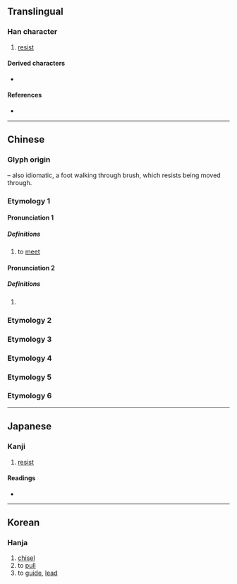 {{character info}}
{{character info|0x2F85C}}
==Translingual==

===Han character===
{{Han char|rn=34|rad=夂|as=04|sn=7|four=27504|canj=HEQJ|ids=⿱夂丰}}

# [[resist]]

====Derived characters====
*{{l|mul|[[蜂]], [[捀]], [[逢]], [[𠉏]], [[髼]], [[㛔]], [[䀱]], [[𧧽]], [[韸]], [[捀]], [[䴶]], [[䏺]], [[𦜁]], [[𣇔]], [[鋒]]([[锋]]), [[琒]], [[浲]], [[烽]], [[㶻]], [[桻]], [[莑]], [[𩡇]], [[𥭗]], [[綘]], [[𥹾]], [[埄]], [[峯]], [[峰]], [[𧚋]], [[𩊩]], [[𪔞]]}}

====References====
* {{Han ref|kx=0244.220|dkj=05698|dj=0485.090|hdz=20868.070|uh=5906|ud=22790|bh=CAB0|bd=51888}}

----

==Chinese==
{{rfc|zh|This character belongs to phonetic series 丰. The character that belongs to series 丯 is 𡕗. Historic pronunciation /ɦɑiH/ in section ''Pronunciation'' may need to be moved too}}
{{zh-forms}}

===Glyph origin===
{{Han etym}}
{{Han compound|夂|t1=foot, walk|丰|t2=bush, brush|ls=psc|c1=s|c2=p}} – also idiomatic, a foot walking through brush, which resists being moved through.

===Etymology 1===

====Pronunciation 1====
{{zh-pron
|m=féng
|c=fung1,fung4
|mc=1
|oc=2
|ma=
|cat=v
}}

=====Definitions=====
{{zh-hanzi}}

# to [[meet]]

====Pronunciation 2====
{{zh-pron
|m=páng
|cat=pn
}}

=====Definitions=====
{{zh-hanzi}}

# {{surname|zh}}

===Etymology 2===
{{zh-see|豐|v}}

===Etymology 3===
{{zh-see|鋒|ssv}}

===Etymology 4===
{{zh-see|蜂|ss}}

===Etymology 5===
{{zh-see|峰|ss}}

===Etymology 6===
{{zh-see|烽|ss}}

----

==Japanese==

===Kanji===
{{ja-kanji|grade=|rs=夂04}}

# [[resist]]

====Readings====
* {{ja-readings|on=ほう, ふ, ば|kun=さか-らう, ひ-く, あ-う, あつ-い}}

----

==Korean==

===Hanja===
{{ko-hanja|hangeul=[[봉]]|rv=bong|mr=pong}}

# [[chisel]]
# to [[pull]]
# to [[guide]], [[lead]]